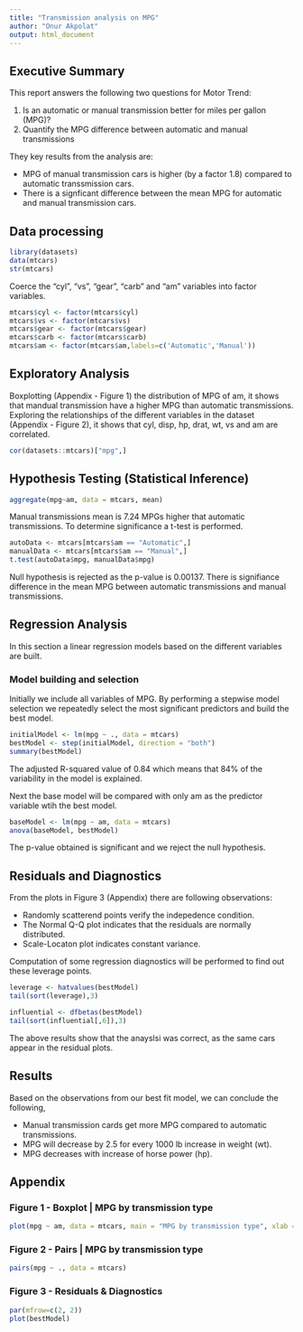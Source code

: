 ```yaml
---
title: "Transmission analysis on MPG"
author: "Onur Akpolat"
output: html_document
---
```


## Executive Summary

This report answers the following two questions for Motor Trend:

1. Is an automatic or manual transmission better for miles per gallon (MPG)?
2. Quantify the MPG difference between automatic and manual transmissions

They key results from the analysis are:

- MPG of manual transmission cars is higher (by a factor 1.8) compared to automatic transsmission cars.
- There is a signficant difference between the mean MPG for automatic and manual transmission cars.

## Data processing

```r
library(datasets)
data(mtcars)
str(mtcars)
```

Coerce the "cyl", "vs", "gear", "carb" and "am" variables into factor variables.

```r
mtcars$cyl <- factor(mtcars$cyl)
mtcars$vs <- factor(mtcars$vs)
mtcars$gear <- factor(mtcars$gear)
mtcars$carb <- factor(mtcars$carb)
mtcars$am <- factor(mtcars$am,labels=c('Automatic','Manual'))
```

## Exploratory Analysis

Boxplotting (Appendix - Figure 1) the distribution of MPG of am, it shows that mandual transmission have a higher MPG than automatic transmissions. Exploring the relationships of the different variables in the dataset (Appendix - Figure 2), it shows that cyl, disp, hp, drat, wt, vs and am are correlated.

```r
cor(datasets::mtcars)["mpg",]
```

## Hypothesis Testing (Statistical Inference)

```r
aggregate(mpg~am, data = mtcars, mean)
```

Manual transmissions mean is 7.24 MPGs higher that automatic transmissions. To determine significance a t-test is performed.


```r
autoData <- mtcars[mtcars$am == "Automatic",]
manualData <- mtcars[mtcars$am == "Manual",]
t.test(autoData$mpg, manualData$mpg)
```

Null hypothesis is rejected as the p-value is 0.00137. There is signifiance difference in the mean MPG between automatic transmissions and manual transmissions.

## Regression Analysis

In this section a linear regression models based on the different variables are built.

### Model building and selection

Initially we include all variables of MPG. By performing a stepwise model selection we repeatedly select the most significant predictors and build the best model.

```r
initialModel <- lm(mpg ~ ., data = mtcars)
bestModel <- step(initialModel, direction = "both")
summary(bestModel)
```

The adjusted R-squared value of 0.84 which means that 84% of the variability in the model is explained.

Next the base model will be compared with only am as the predictor variable wtih the best model.

```r
baseModel <- lm(mpg ~ am, data = mtcars)
anova(baseModel, bestModel)
```

The p-value obtained is significant and we reject the null hypothesis.

## Residuals and Diagnostics

From the plots in Figure 3 (Appendix) there are following observations:

- Randomly scatterend points verify the indepedence condition.
- The Normal Q-Q plot indicates that the residuals are normally distributed.
- Scale-Locaton plot indicates constant variance.

Computation of some regression diagnostics will be performed to find out these leverage points.

```r
leverage <- hatvalues(bestModel)
tail(sort(leverage),3)
```

```r
influential <- dfbetas(bestModel)
tail(sort(influential[,6]),3)
```

The above results show that the anayslsi was correct, as the same cars appear in the residual plots.

## Results

Based on the observations from our best fit model, we can conclude the following,


- Manual transmission cards get more MPG compared to automatic transmissions.
- MPG will decrease by 2.5 for every 1000 lb increase in weight (wt).
- MPG decreases with increase of horse power (hp).



## Appendix

### Figure 1 - Boxplot | MPG by transmission type

```r
plot(mpg ~ am, data = mtcars, main = "MPG by transmission type", xlab = "Transmission type", ylab = "MPG")
```

### Figure 2 - Pairs | MPG by transmission type

```r
pairs(mpg ~ ., data = mtcars)
```

### Figure 3 - Residuals & Diagnostics

```r
par(mfrow=c(2, 2))
plot(bestModel)
```
